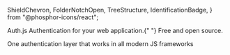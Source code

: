   ShieldChevron,
  FolderNotchOpen,
  TreeStructure,
  IdentificationBadge,
} from "@phosphor-icons/react";

<div className="w-full mx-auto max-w-7xl h-64">
  <div className="flex flex-col items-center gap-14 mt-20">
    <div className="w-full flex flex-col items-center gap-8 justify-center">
      <span className="font-black text-8xl">Auth.js</span>
      <span className="text-center text-3xl font-bold">
        Authentication for your web application.{" "}
        <span className="underline-highlight">Free and open source</span>.
      </span>
    </div>
  </div>
  <div className="bg-animation -z-10 h-72 overflow-hidden">
    <div id="stars"></div>
    <div id="stars2"></div>
    <div id="stars3"></div>
    <div id="stars4"></div>
  </div>
</div>
<div className="bg-purple-50 py-16 flex flex-col items-center">
  <p className="text-2xl font-bold max-w-md text-center mb-16 block">
    One authentication layer that works in all modern JS frameworks
  </p>
  <DemoCards />
</div>
